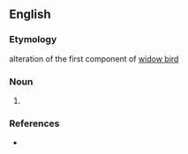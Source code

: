 ==English==

===Etymology===
alteration of the first component of [[widow bird]]

===Noun===
{{en-noun}}
# {{alternative spelling of|whydah|lang=en}}

===References===
* {{R:Websters}}